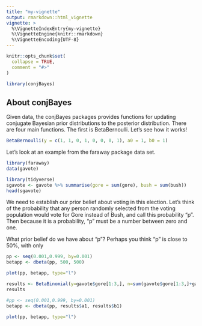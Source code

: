 ```yaml
---
title: "my-vignette"
output: rmarkdown::html_vignette
vignette: >
  %\VignetteIndexEntry{my-vignette}
  %\VignetteEngine{knitr::rmarkdown}
  %\VignetteEncoding{UTF-8}
---
```


```r
knitr::opts_chunk$set(
  collapse = TRUE,
  comment = "#>"
)
```

```r
library(conjBayes)
```

## About conjBayes

Given data, the conjBayes packages provides functions for updating conjugate Bayesian prior distributions to the posterior distribution. There are four main functions. The first is BetaBernoulli. Let's see how it works!

```r
BetaBernoulli(y = c(1, 1, 0, 1, 0, 0, 0, 1), a0 = 1, b0 = 1)
```

Let's look at an example from the faraway package data set. 


```r
library(faraway)
data(gavote)

library(tidyverse)
sgavote <- gavote %>% summarise(gore = sum(gore), bush = sum(bush))
head(sgavote)
```


We need to establish our prior belief about voting in this election. Let's think of the probability that any person randomly selected from the voting population would vote for Gore instead of Bush, and call this probability "p". Then because it is a probability, "p" must be a number between zero and one. 

What prior belief do we have about "p"? Perhaps you think "p" is close to 50%, with only

```r

pp <- seq(0.001,0.999, by=0.001)
betapp <- dbeta(pp, 500, 500)

plot(pp, betapp, type="l")


```


```r
results <- BetaBinomial(y=gavote$gore[1:3,], n=sum(gavote$gore[1:3,]+gavote$bush[1:3,]), a0=500, b0=500)
results
```
```r

#pp <- seq(0.001,0.999, by=0.001)
betapp <- dbeta(pp, results$a1, results$b1)

plot(pp, betapp, type="l")


```

